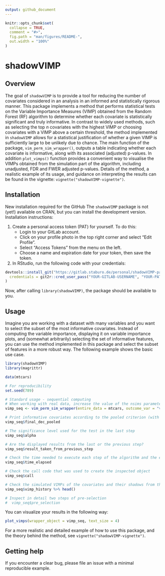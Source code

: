 ```yaml
---
output: github_document
---
```


<!-- README.md is generated from README.Rmd. Please edit that file -->

```r
knitr::opts_chunk$set(
  collapse = TRUE,
  comment = "#>",
  fig.path = "man/figures/README-",
  out.width = "100%"
)
```

# shadowVIMP

<!-- badges: start -->
<!-- badges: end -->

<!-- keep`README.md` up-to-date -> use`devtools::build_readme()`-->

## Overview

The goal of `shadowVIMP` is to provide a tool for reducing the number of covariates considered in an analysis in an informed and statistically rigorous manner. This package implements a method that performs statistical tests on the Variable Importance Measures (VIMP) obtained from the Random Forest (RF) algorithm to determine whether each covariate is statistically significant and truly informative. In contrast to widely used methods, such as selecting the top *n* covariates with the highest VIMP or choosing covariates with a VIMP above a certain threshold, the method implemented in `shadowVIMP` allows for a statistical justification of whether a given VIMP is sufficiently large to be unlikely due to chance. The main function of the package, `vim_perm_sim_wrapper()`, outputs a table indicating whether each covariate is informative, along with its associated (adjusted) p-values. In addition
`plot_vimps()` function provides a convenient way to visualise the VIMPs obtained from the simulation part of the algorithm, including unadjusted, FDR and FWER adjusted p-values. Details of the method, a realistic example of its usage, and guidance on interpreting the results can be found in the vignette: `vignette("shadowVIMP-vignette")`.

## Installation

New installation required for the GitHub
The `shadowVIMP` package is not (yet!) available on CRAN, but you can install the development version. Installation instructions:

1. Create a personal access token (PAT) for yourself. To do this:
   - Login to your GitLab account.
   - Click on your profile photo in the top right corner and select "Edit Profile".
   - Select "Access Tokens" from the menu on the left.
   - Choose a name and expiration date for your token, then save the token.
2. In RStudio, run the following code with your credentials:

``` r
devtools::install_git("https://gitlab.staburo.de/personal/shadowVIMP-package.git",
  credentials = git2r::cred_user_pass("YOUR-GITLAB-USERNAME", "YOUR-PAT-TOKEN")
)
```

Now, after calling `library(shadowVIMP)`, the package should be available to you. 

## Usage

Imagine you are working with a dataset with many variables and you want to select the subset of the most informative covariates. Instead of computing the variable importance, displaying it on variable importance plots, and (somewhat arbitrarily) selecting the set of informative features, you can use the method implemented in this package and select the subset of features in a more robust way. The following example shows the basic use case.

```r
library(shadowVIMP)
library(magrittr)

data(mtcars)

# For reproducibility
set.seed(789)

# Standard usage - sequential computing
# When working with real data, increase the value of the nsims parameter or leave it at the default value
vimp_seq <- vim_perm_sim_wrapper(entire_data = mtcars, outcome_var = "vs", nsims = c(30, 100, 150))

# Print informative covariates according to the pooled criterion (with and without p-value correction)
vimp_seq$final_dec_pooled

# The significance level used for the test in the last step
vimp_seq$alpha

# Are the displayed results from the last or the previous step?
vimp_seq$result_taken_from_previous_step

# Check the time needed to execute each step of the algorithm and the entire procedure
vimp_seq$time_elapsed

# Check the call code that was used to create the inspected object
vimp_seq$call

# Check the simulated VIMPs of the covariates and their shadows from the last step of the procedure
vimp_seq$vimp_history %>% head()

# Inspect in detail two steps of pre-selection
#  vimp_seq$pre_selection
```

You can visualize your results in the following way:

```r
plot_vimps(wrapper_object = vimp_seq, text_size = 4)
```

For a more realistic and detailed example of how to use this package, and the theory behind the method, see `vignette("shadowVIMP-vignette")`.

## Getting help

If you encounter a clear bug, please file an issue with a minimal reproducible example.

